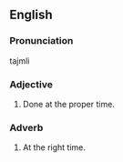 ==English==
===Pronunciation===
tajmli 

===Adjective===
# Done at the proper time.

===Adverb===
# At the right time.